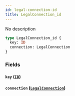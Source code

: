 ```yaml
---
id: legal-connection-id
title: LegalConnection_id
---
```


No description

```graphql
type LegalConnection_id {
  key: ID
  connection: LegalConnection
}
```

### Fields

#### `key` ([`ID`](/v1/scalars/id))

#### `connection` ([`LegalConnection`](/v1/objects/legal-connection))
